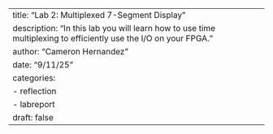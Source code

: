 ---
title: "Lab 2: Multiplexed 7-Segment Display"
description: "In this lab you will learn how to use time multiplexing to efficiently use the I/O on your FPGA."
author: "Cameron Hernandez"
date: "9/11/25"
categories:
  - reflection
  - labreport
draft: false
---